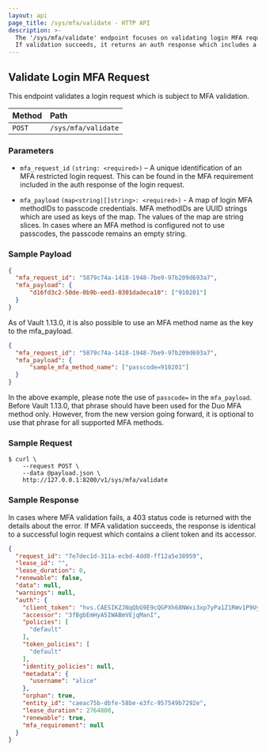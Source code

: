 ```yaml
---
layout: api
page_title: /sys/mfa/validate - HTTP API
description: >-
  The '/sys/mfa/validate' endpoint focuses on validating login MFA requests.
  If validation succeeds, it returns an auth response which includes a client token.
---
```


## Validate Login MFA Request

This endpoint validates a login request which is subject to MFA validation.

| Method | Path                |
| :----- | :------------------ |
| `POST`  | `/sys/mfa/validate` |

### Parameters

- `mfa_request_id` `(string: <required>)` – A unique identification of an MFA restricted login request.
 This can be found in the MFA requirement included in the auth response of the login request.

- `mfa_payload` `(map<string|[]string>: <required>)` - A map of login MFA methodIDs to passcode credentials.
MFA methodIDs are UUID strings which are used as keys of the map. The values of the map are
string slices. In cases where an MFA method is configured not to use passcodes, the passcode remains an empty string.


### Sample Payload

```json
{
  "mfa_request_id": "5879c74a-1418-1948-7be9-97b209d693a7",
  "mfa_payload": {
      "d16fd3c2-50de-0b9b-eed3-0301dadeca10": ["910201"]
  }
}
```

As of Vault 1.13.0, it is also possible to use an MFA method name as the key to the mfa_payload.

```json
{
  "mfa_request_id": "5879c74a-1418-1948-7be9-97b209d693a7",
  "mfa_payload": {
      "sample_mfa_method_name": ["passcode=910201"]
  }
}
```

In the above example, please note the use of `passcode=` in the `mfa_payload`. Before Vault 1.13.0, that phrase should
have been used for the Duo MFA method only. However, from the new version going forward, it is optional to use that
phrase for all supported MFA methods.

### Sample Request

```shell-session
$ curl \
    --request POST \
    --data @payload.json \
    http://127.0.0.1:8200/v1/sys/mfa/validate
```

### Sample Response

In cases where MFA validation fails, a 403 status code is returned with
the details about the error.
If MFA validation succeeds, the response is identical to a successful
login request which contains a client token and its accessor.

```json
{
  "request_id": "7e7dec1d-311a-ecbd-4dd0-ff12a5e38959",
  "lease_id": "",
  "lease_duration": 0,
  "renewable": false,
  "data": null,
  "warnings": null,
  "auth": {
    "client_token": "hvs.CAESIKZJNqQbG9E9cQGPXh68NWxi3xp7yPa1Z1RWv1P9UyHVGh4KHGh2cy5GUmYzTzdJOWhIZGFNSm5jdTBsSVNFSTk",
    "accessor": "3fBgbEmHyA5IWABmVEjqManI",
    "policies": [
      "default"
    ],
    "token_policies": [
      "default"
    ],
    "identity_policies": null,
    "metadata": {
      "username": "alice"
    },
    "orphan": true,
    "entity_id": "caeac75b-dbfe-58be-e3fc-957549b7292e",
    "lease_duration": 2764800,
    "renewable": true,
    "mfa_requirement": null
  }
}
```
